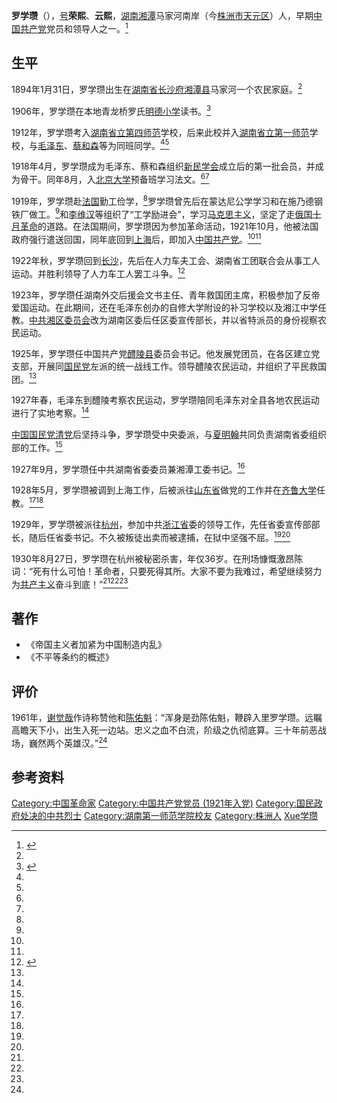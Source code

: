 {{Infobox person
| 图像       = LuoXueZan.jpg
| 图像说明   = 罗学瓒
| 姓名       = 罗学瓒
| 英文名     = 
| 本名       = 
| 号         = 荣熙、云熙
| 出生日期   = {{birth date|1893|01|13}}
| 出生地     = {{QING}}[[湖南省|湖南省]][[湘潭县|湘潭县]]
| 死亡日期   = {{death date and age|1930|08|27|1893|01|13}}
| 死亡地     = {{ROC}}[[浙江省|浙江省]][[杭州市|杭州市]]
| 政党       = {{CPC}}
| 政治运动   = 
| 别名       = 
| 种族       = 汉族
| 母校       = [[长沙市明德中学|明德小学]]<br>[[湖南第一师范学院|湖南省立第一师范]]<br>蒙达尼公学
| 职业       = 革命家
| 活跃时期   = 
| 组织       = 
| 机构       = 
| 研究领域   = 
| 知名于     = 
| 知名作品   = 《帝国主义者加紧为中国制造内乱》<br>《不平等条约的概述》
| 宗教信仰   = 
| 配偶       = <!--{{marriage|姓名|年份}} -->
| 子女       = 
| 父母       = 
| 亲属       = 
| 受影响于   = 
| 影响于     = 
| 获奖       = <!--  {{Awards|award= |year= |title= }} -->
| 网站       = <!-- {{URL| }} -->
}}
'''罗学瓒'''（{{bd|1893年|1月31日|1930年|8月27日|catIdx=L罗}}），[[号|号]]'''荣熙'''、'''云熙'''，[[湖南省|湖南]][[湘潭市|湘潭]]马家河南岸（今[[株洲市|株洲市]][[天元区|天元区]]）人，早期[[中国共产党|中国共产党]]党员和领导人之一。<ref name="新民学会首批会员罗学瓒">{{cite news |title=罗学瓒：新民学会第一批会员之一 |url=http://www.china.com.cn/guoqing/2012-10/11/content_26760402.htm |accessdate=2021-01-29 |work=中国网 |date=2012-10-11 |archive-date=2017-05-24 |archive-url=https://web.archive.org/web/20170524234342/http://www.china.com.cn/guoqing/2012-10/11/content_26760402.htm |dead-url=no }}</ref>

== 生平 ==
1894年1月31日，罗学瓒出生在[[湖南省|湖南省]][[长沙府|长沙府]][[湘潭县|湘潭县]]马家河一个农民家庭。<ref name="新民学会首批会员罗学瓒"/>

1906年，罗学瓒在本地青龙桥罗氏[[长沙市明德中学|明德小学]]读书。<ref name="罗学瓒">{{cite web|url=http://politics.people.com.cn/GB/8198/68298/68302/4638854.html|title=《罗学瓒》|accessdate=2012-10-11|date=2006-07-27|work=人民网|archive-date=2016-03-04|archive-url=https://web.archive.org/web/20160304085003/http://politics.people.com.cn/GB/8198/68298/68302/4638854.html|dead-url=no}}</ref>

1912年，罗学瓒考入[[湖南第一师范学院|湖南省立第四师范]]学校，后来此校并入[[湖南第一师范学院|湖南省立第一师范]]学校，与[[毛泽东|毛泽东]]、[[蔡和森|蔡和森]]等为同班同学。<ref name="新民学会首批会员罗学瓒"/><ref name="罗学瓒"/>

1918年4月，罗学瓒成为毛泽东、蔡和森组织[[新民学会|新民学会]]成立后的第一批会员，并成为骨干。同年8月，入[[北京大学|北京大学]]预备班学习法文。<ref name="新民学会首批会员罗学瓒"/><ref name="罗学瓒"/>

1919年，罗学瓒赴[[法国|法国]]勤工俭学，<ref name="新民学会首批会员罗学瓒 "/>罗学瓒曾先后在蒙达尼公学学习和在施乃德钢铁厂做工。<ref name="罗学瓒"/>和[[李维汉|李维汉]]等组织了“工学励进会”，学习[[马克思主义|马克思主义]]，坚定了走[[俄国|俄国]][[十月革命|十月革命]]的道路。在法国期间，罗学瓒因为参加革命活动，1921年10月，他被法国政府强行遣送回国，同年底回到[[上海市|上海]]后，即加入[[中国共产党|中国共产党]]。<ref name="新民学会首批会员罗学瓒"/><ref name="罗学瓒"/>

1922年秋，罗学瓒回到[[长沙市|长沙]]，先后在人力车夫工会、湖南省工团联合会从事工人运动。并胜利领导了人力车工人罢工斗争。<ref name="党的早期农民运动领导人、革命烈士——罗学瓒">{{cite web|url=http://hn.rednet.cn/c/2005/05/03/690656.htm|title=《党的早期农民运动领导人、革命烈士——罗学瓒》|accessdate=2012-10-11|date=2005-05-03|work=湖南频道|archive-date=2016-03-04|archive-url=https://web.archive.org/web/20160304201318/http://hn.rednet.cn/c/2005/05/03/690656.htm|dead-url=no}}</ref>

1923年，罗学瓒任湖南外交后援会文书主任、青年救国团主席，积极参加了反帝爱国运动。在此期间，还在毛泽东创办的自修大学附设的补习学校以及湘江中学任教。[[中共湘区委员会|中共湘区委员会]]改为湖南区委后任区委宣传部长，并以省特派员的身份视察农民运动。

1925年，罗学瓒任中国共产党[[醴陵县|醴陵县]]委员会书记。他发展党团员，在各区建立党支部，开展同[[中國國民黨|国民党]]左派的统一战线工作。领导醴陵农民运动，并组织了平民救国团。<ref name="党的早期农民运动领导人、革命烈士——罗学瓒"/>

1927年春，毛泽东到醴陵考察农民运动，罗学瓒陪同毛泽东对全县各地农民运动进行了实地考察。<ref name="新民学会首批会员罗学瓒"/>

[[中国国民党清党|中国国民党清党]]后坚持斗争，罗学瓒受中央委派，与[[夏明翰|夏明翰]]共同负责湖南省委组织部的工作。<ref name="新民学会首批会员罗学瓒"/>

1927年9月，罗学瓒任中共湖南省委委员兼湘潭工委书记。<ref name="罗学瓒"/>

1928年5月，罗学瓒被调到上海工作，后被派往[[山东省|山东省]]做党的工作并在[[齐鲁大学|齐鲁大学]]任教。<ref name="罗学瓒"/><ref name="新民学会首批会员罗学瓒"/>

1929年，罗学瓒被派往[[杭州市|杭州]]，参加中共[[浙江省|浙江省]]委的领导工作，先任省委宣传部部长，随后任省委书记。不久被叛徒出卖而被逮捕，在狱中坚强不屈。<ref name="党的早期农民运动领导人、革命烈士——罗学瓒"/><ref name="罗学瓒"/>

1930年8月27日，罗学瓒在杭州被秘密杀害，年仅36岁。在刑场慷慨激昂陈词：“死有什么可怕！革命者，只要死得其所。大家不要为我难过，希望继续努力为[[共产主义|共产主义]]奋斗到底！”<ref name=" 党的早期农民运动领导人、革命烈士——罗学瓒"/><ref name="新民学会首批会员罗学瓒"/><ref name="罗学瓒"/>

== 著作 ==
*《帝国主义者加紧为中国制造内乱》
*《不平等条约的概述》

== 评价 ==
1961年，[[谢觉哉|谢觉哉]]作诗称赞他和[[陈佑魁|陈佑魁]]：“浑身是劲陈佑魁，鞭辟入里罗学瓒。远瞩高瞻天下小，出生入死一边站。忠义之血不白流，阶级之仇彻底算。三十年前恶战场，巍然两个英雄汉。”<ref name="党的早期农民运动领导人、革命烈士——罗学瓒"/>

==参考资料==
<div class="references-small">
<references></references>
</div>
{{Authority control}}
{{DEFAULTSORT:Luo罗学瓒}}

[[Category:中国革命家|Category:中国革命家]]
[[Category:中国共产党党员_(1921年入党)|Category:中国共产党党员 (1921年入党)]]
[[Category:国民政府处决的中共烈士|Category:国民政府处决的中共烈士]]
[[Category:湖南第一师范学院校友|Category:湖南第一师范学院校友]]
[[Category:株洲人|Category:株洲人]]
[[Category:罗姓|Xue学瓒]]